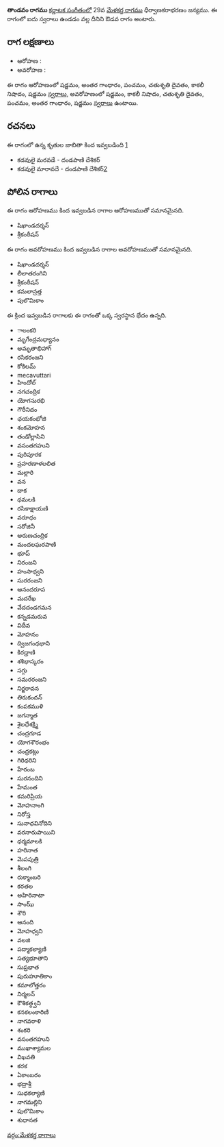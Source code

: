 {{Infobox ragam
	| name          	= తాండవం
	| synonym	    	= 
	| mela          	= 
	| chakra        	= 
	| janaka        	= 
	| type          	= ఔడవ
	| arohanam      	= {{svaraC|S|G3|P|D2|N3|S'}} 
	| avarohanam    	= {{svaraC|S'|N3|D2|P|G3|S}}
	| jeeva         	=
	| chhaya        	=
	| nyasa         	=
	| vishesha      	= 
	| equivalent  		= 
}}
{{కర్ణాటక సంగీత రాగాలు}}
'''తాండవం రాగము''' [[కర్ణాటక సంగీతం]]లో 29వ [[మేళకర్త రాగము]] ధీర్వాణకరాభరణం జన్యము.  ఈ రాగంలో ఐదు స్వరాలు ఉండడం వల్ల దీనిని ఔడవ రాగం అంటారు.


==రాగ లక్షణాలు==


* ఆరోహణ : {{svaraC|S|G3|P|D2|N3|S'}} 
* అవరోహణ : {{svaraC|S'|N3|D2|P|G3|S}}

ఈ రాగం ఆరోహణంలో షడ్జమం, అంతర గాంధారం, పంచమం, చతుశృతి దైవతం, కాకలీ నిషాదం, షడ్జమం [[స్వరాలు]], అవరోహణంలో షడ్జమం, కాకలీ నిషాదం, చతుశృతి దైవతం, పంచమం, అంతర గాంధారం, షడ్జమం [[స్వరాలు]] ఉంటాయి.

==రచనలు==
ఈ రాగంలో ఉన్న కృతుల జాబితా కింద ఇవ్వబడింది [https://github.com/ssrihari/ragavardhini/blob/master/ragas/kritis.psv]
* కడవులై మరవడే - దండపాణి దేశికర్
* కడవులై మారావదే - దండపాణి దేశికర్[http://www.karnatik.com/c1311.shtml]




==పోలిన రాగాలు==
ఈ రాగం ఆరోహణము కింద ఇవ్వబడిన రాగాల ఆరోహణముతో సమానమైనది.
* షిఖాండదర్శన్
* శ్రీకంఠీషన్

ఈ రాగం అవరోహణము కింద ఇవ్వబడిన రాగాల అవరోహణముతో సమానమైనది.
* షిఖాండదర్శన్
* లీలాతరంగిని
* శ్రీకంఠీషన్
* కమలాన్రత్త
* పులొమికాం

ఈ క్రింద ఇవ్వబడిన రాగాలకు ఈ రాగంతో ఒక్క స్వరస్థాన భేదం ఉన్నది.
* ాలంకరి
* మృగేంద్రమధ్యానం
* అమృతాభిహాగ్
* రసికరంజని
* కోకిలమ్
* mecavuttari
* హిందోల్
* నగచంద్రిక
* యోగసురభి
* గౌరీనిదం
* ఛయకంభోజి
* శంకమోహన
* తండోల్లాసిని
* వసంతగహుని
* పురిపూరక
* ప్రహరణాళలలిత
* మల్లారి
* వన
* దాక
* ధమలకి
* రసికాక్షాయణి
* వరూధం
* సరోజినీ
* అరుణచంద్రిక
* మందలఘరపాణి
* భూప్
* నిరంజని
* హంసాధ్వని
* సురరంజని
* ఆనందరూప
* మదరేఖ
* వేదదండగమన
* కన్నడమరువ
* విదీవ
* మోహనం
* ద్విజగంధభాని
* కిరధ్రాణి
* శశిభాస్కరం
* సగ్గు
* సమరరంజని
* నిర్జరావన
* తిరుకందన్
* కంపకముళి
* జగన్మాత
* శైలధేశక్ష్మి
* చంద్రగూడ
* యోగశౌరంభం
* చంద్రకట్లు
* గిరిధరిని
* హేరంబ
* సురనందిని
* హేమంత
* కమరిప్రియ
* మోహనాంగి
* నిరోస్త
* సునాధవినోదిని
* వరనారుపాయిని
* ధర్మమాలకి
* హరినాత
* మెపపుత్రి
* శీలంగి
* రుక్మాంబరి
* కరతల
* అహిరినాటా
* సాంఝ్
* శౌరి
* ఆనంది
* మోహధ్వని
* వలజి
* పద్మాకల్యాణి
* సత్యభూతాని
* సుప్రభాత
* పురుహూతికాం
* కమాలోత్తరం
* నిర్మలన్
* కౌశికత్ధ్వని
* కనకలంకారిణి
* నాగవరాళి
* శంకరి
* వసంతగహుని
* ముఖాశ్యామల
* విఖవతి
* కరక
* ఏకాంబరం
* భద్రాశ్రీ
* సుధకల్యాణి
* నాగమల్లిని
* పులొమికాం
* శుధానత



[[వర్గం:మేళకర్త రాగాలు]]